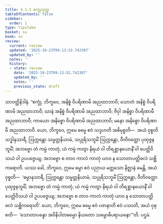 ```yaml
---
title: 4.1.1 စက္ခုသုတ္တ
tableOfContents: false
sidebar:
  order: 1
type: tipitaka
basket: su
book: sn
review:
  current: review
  updated: '2025-10-23T09:13:52.742307'
  updated_by: ''
  notes: ''
  history:
  - state: review
    date: '2025-10-23T09:13:52.742307'
    updated_by: ''
    notes: ''
    previous_state: draft
---
```



<ReviewStatus review={frontmatter.review} showDetails={true} />

<HypothesisAnnotation frontmatter={frontmatter} />

<DynamicBreadcrumb />

<Division number="302" book="sn" e="ch" v="18" p="324">

<Paragraph number="1041" book="sn">
သာဝတ္ထိနိဒါနံ. “စက္ခုံ, ဘိက္ခဝေ, အနိစ္စံ ဝိပရိဏာမိ အညထာဘာဝိ; သောတံ အနိစ္စံ ဝိပရိဏာမိ အညထာဘာဝိ; ဃာနံ အနိစ္စံ ဝိပရိဏာမိ အညထာဘာဝိ; ဇိဝှါ အနိစ္စာ ဝိပရိဏာမီ အညထာဘာဝီ; ကာယော အနိစ္စော ဝိပရိဏာမိ အညထာဘာဝိ; မနော အနိစ္စော ဝိပရိဏာမီ အညထာဘာဝီ. ယော, ဘိက္ခဝေ, ဣမေ ဓမ္မေ ဧဝံ သဒ္ဒဟတိ အဓိမုစ္စတိ—  အယံ ဝုစ္စတိ သဒ္ဓါနုသာရီ, ဩက္ကန္တော သမ္မတ္တနိယာမံ, သပ္ပုရိသဘူမိံ ဩက္ကန္တော, ဝီတိဝတ္တော ပုထုဇ္ဇနဘူမိံ; အဘဗ္ဗော တံ ကမ္မံ ကာတုံ, ယံ ကမ္မံ ကတွာ နိရယံ ဝါ တိရစ္ဆာနယောနိံ ဝါ ပေတ္တိဝိသယံ ဝါ ဥပပဇ္ဇေယျ; အဘဗ္ဗော စ တာဝ ကာလံ ကာတုံ ယာဝ န သောတာပတ္တိဖလံ သစ္ဆိကရောတိ.
</Paragraph>

<Paragraph number="1042" book="sn">
ယဿ ခေါ, ဘိက္ခဝေ, ဣမေ ဓမ္မာ ဧဝံ ပညာယ မတ္တသော နိဇ္ဈာနံ ခမန္တိ, အယံ ဝုစ္စတိ—  ‘ဓမ္မာနုသာရီ, ဩက္ကန္တော သမ္မတ္တနိယာမံ, သပ္ပုရိသဘူမိံ ဩက္ကန္တော, ဝီတိဝတ္တော ပုထုဇ္ဇနဘူမိံ; အဘဗ္ဗော တံ ကမ္မံ ကာတုံ, ယံ ကမ္မံ ကတွာ နိရယံ ဝါ တိရစ္ဆာနယောနိံ ဝါ ပေတ္တိဝိသယံ ဝါ ဥပပဇ္ဇေယျ; အဘဗ္ဗော စ တာဝ ကာလံ ကာတုံ ယာဝ န သောတာပတ္တိဖလံ သစ္ဆိကရောတိ’. ယော, ဘိက္ခဝေ, ဣမေ ဓမ္မေ ဧဝံ ပဇာနာတိ ဧဝံ ပဿတိ, အယံ ဝုစ္စတိ—  ‘သောတာပန္နော အဝိနိပါတဓမ္မော နိယတော သမ္ဗောဓိပရာယနော’”တိ.

</Paragraph>
</Division>

<Paragraph number="1043" type="center" book="sn">
ပဌမံ.
</Paragraph>